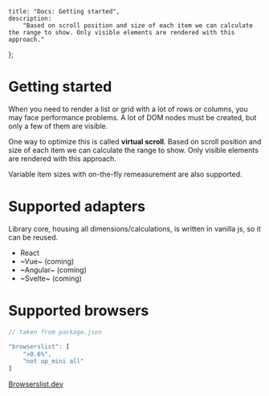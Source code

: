 
    title: "Docs: Getting started",
    description:
        "Based on scroll position and size of each item we can calculate the range to show. Only visible elements are rendered with this approach."
};

# Getting started

When you need to render a list or grid with a lot of rows or columns, you may face performance problems.
A lot of DOM nodes must be created, but only a few of them are visible.

One way to optimize this is called **virtual scroll**.
Based on scroll position and size of each item we can calculate the range to show.
Only visible elements are rendered with this approach.

<IndexExample />

Variable item sizes with <span className="whitespace-nowrap">on-the-fly</span> remeasurement are also supported.

# Supported adapters

Library core, housing all dimensions/calculations, is written in vanilla js, so it can be reused.

-   React
-   ~Vue~ (coming)
-   ~Angular~ (coming)
-   ~Svelte~ (coming)

# Supported browsers

```javascript
// taken from package.json

"browserslist": [
    ">0.6%",
    "not op_mini all"
]
```

[Browserslist.dev](https://browserslist.dev/?q=PjAuNiUsbm90IG9wX21pbmkgYWxs)
